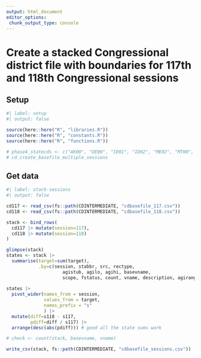 ```yaml
---
output: html_document
editor_options: 
 chunk_output_type: console
---
```


# Create a stacked Congressional district file with boundaries for 117th and 118th Congressional sessions

## Setup

```r
#| label: setup
#| output: false

source(here::here("R", "libraries.R"))
source(here::here("R", "constants.R"))
source(here::here("R", "functions.R"))

# phase4_statecds <- c("AK00", "DE00", "ID01", "ID02", "ME02", "MT00", "ND00", "PA08", "SD00", "WY00")
# cd_create_basefile_multiple_sessions
```


## Get data

```r
#| label: stack-sessions
#| output: false

cd117 <- read_csv(fs::path(CDINTERMEDIATE, "cdbasefile_117.csv"))
cd118 <- read_csv(fs::path(CDINTERMEDIATE, "cdbasefile_118.csv"))

stack <- bind_rows(
  cd117 |> mutate(session=117),
  cd118 |> mutate(session=118)
)

glimpse(stack)
states <- stack |> 
  summarise(target=sum(target), 
            .by=c(session, stabbr, src, rectype,
                     agistub, agilo, agihi, basevname,
                     scope, fstatus, count, vname, description, agirange))
  
states |> 
  pivot_wider(names_from = session,
              values_from = target,
              names_prefix = "s"
              ) |> 
  mutate(diff=s118 - s117,
         pdiff=diff / s117) |> 
  arrange(desc(abs(pdiff))) # good all the state sums work

# check <- count(stack, basevname, vname)

write_csv(stack, fs::path(CDINTERMEDIATE, "cdbasefile_sessions.csv"))


```

